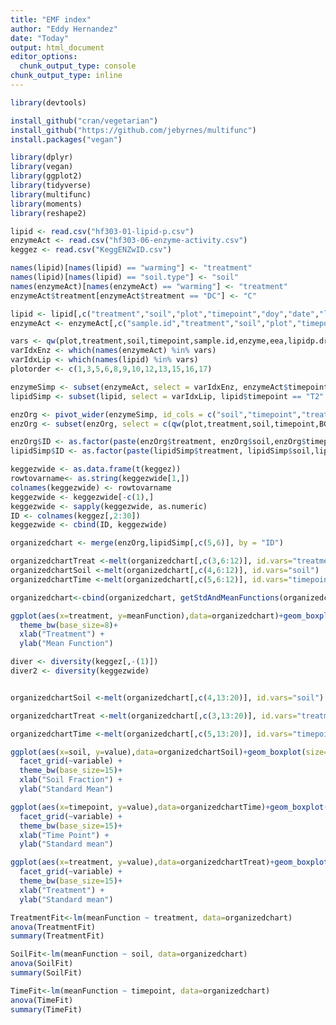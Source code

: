 ```yaml
---
title: "EMF index"
author: "Eddy Hernandez"
date: "Today"
output: html_document
editor_options: 
  chunk_output_type: console
chunk_output_type: inline
---
```


<!-- needed to install packages -->
```r
library(devtools)
```

<!-- packages needed -->
```r
install_github("cran/vegetarian")
install_github("https://github.com/jebyrnes/multifunc")
install.packages("vegan")
```

```r
library(dplyr)
library(vegan)
library(ggplot2)
library(tidyverse)
library(multifunc)
library(moments)
library(reshape2)
```

<!-- Test devtools -->
<!-- Reads in CSV's. -->
<!-- tcn is missing one sample number. Other df's have 48 entries (24 for each time point). Tcn has 23 (No T2 or T6), organized based on plot number. -->

```r
lipid <- read.csv("hf303-01-lipid-p.csv")
enzymeAct <- read.csv("hf303-06-enzyme-activity.csv")
keggez <- read.csv("KeggENZwID.csv")
```

<!-- Makes column and variable names uniform -->

```r
names(lipid)[names(lipid) == "warming"] <- "treatment"
names(lipid)[names(lipid) == "soil.type"] <- "soil"
names(enzymeAct)[names(enzymeAct) == "warming"] <- "treatment"
enzymeAct$treatment[enzymeAct$treatment == "DC"] <- "C"
```

<!-- Puts column names in order -->

```r
lipid <- lipid[,c("treatment","soil","plot","timepoint","doy","date","lipidp.dry")]
enzymeAct <- enzymeAct[,c("sample.id","treatment","soil","plot","timepoint","doy","date","enzyme","eea")]
```

<!-- Creates a variable with the function names we want. Creates variable indexes with the column position of the functions we want from each data frame we are using -->

```r
vars <- qw(plot,treatment,soil,timepoint,sample.id,enzyme,eea,lipidp.dry,BG,CBH,BX,NAG,PO,HPO)
varIdxEnz <- which(names(enzymeAct) %in% vars)
varIdxLip <- which(names(lipid) %in% vars)
plotorder <- c(1,3,5,6,8,9,10,12,13,15,16,17)
```

```r
enzymeSimp <- subset(enzymeAct, select = varIdxEnz, enzymeAct$timepoint=="T2" | enzymeAct$timepoint == "T6")
lipidSimp <- subset(lipid, select = varIdxLip, lipid$timepoint == "T2" | lipid$timepoint == "T6")
```

<!-- Turns enzyme observations into Variables PHOS was only measured at T6 so it should be omitted. -->

```r
enzOrg <- pivot_wider(enzymeSimp, id_cols = c("soil","timepoint","treatment", "plot", "sample.id"), names_from = enzyme, values_from = eea)
enzOrg <- subset(enzOrg, select = c(qw(plot,treatment,soil,timepoint,BG,CBH,BX,NAG,PO,HPO)))
```

```r
enzOrg$ID <- as.factor(paste(enzOrg$treatment, enzOrg$soil,enzOrg$timepoint,enzOrg$plot,sep = "." ))
lipidSimp$ID <- as.factor(paste(lipidSimp$treatment, lipidSimp$soil,lipidSimp$timepoint,lipidSimp$plot,sep = "." ))
```
<!-- KEGG Enzyme organization and set up for Shannons H. 
keggezwide is a dataframe of keggez where columns are rows and rows are columns
rowtovarname is a vector containing the enz names
colnames changes keggezwide column names to match the enzyme they represent-->
```r
keggezwide <- as.data.frame(t(keggez))
rowtovarname<- as.string(keggezwide[1,])
colnames(keggezwide) <- rowtovarname
keggezwide <- keggezwide[-c(1),]
keggezwide <- sapply(keggezwide, as.numeric)
ID <- colnames(keggez[,2:30])
keggezwide <- cbind(ID, keggezwide)
```

```r
organizedchart <- merge(enzOrg,lipidSimp[,c(5,6)], by = "ID")
```

```r
organizedchartTreat <-melt(organizedchart[,c(3,6:12)], id.vars="treatment")
organizedchartSoil <-melt(organizedchart[,c(4,6:12)], id.vars="soil")
organizedchartTime <-melt(organizedchart[,c(5,6:12)], id.vars="timepoint")
```
<!-- EMF chart from all functions and variables. -->

```r
organizedchart<-cbind(organizedchart, getStdAndMeanFunctions(organizedchart ,c("BG","CBH","BX","NAG","PO","HPO","lipidp.dry")))
```

```r
ggplot(aes(x=treatment, y=meanFunction),data=organizedchart)+geom_boxplot(size=1)+
  theme_bw(base_size=8)+
  xlab("Treatment") +
  ylab("Mean Function")
```

<!-- Shannons H for MetaT, -(1) = omit column 1 -->
<!-- Original output gave "diver", a shannons H for all enzymes and not samples. -->

```r
diver <- diversity(keggez[,-(1)])
diver2 <- diversity(keggezwide)
```

<!-- Pielous J -->

```r

```

```r
organizedchartSoil <-melt(organizedchart[,c(4,13:20)], id.vars="soil")
```

```r
organizedchartTreat <-melt(organizedchart[,c(3,13:20)], id.vars="treatment")
```

```r
organizedchartTime <-melt(organizedchart[,c(5,13:20)], id.vars="timepoint")
```

```r
ggplot(aes(x=soil, y=value),data=organizedchartSoil)+geom_boxplot(size=2)+
  facet_grid(~variable) +
  theme_bw(base_size=15)+
  xlab("Soil Fraction") +
  ylab("Standard Mean")
```

```r
ggplot(aes(x=timepoint, y=value),data=organizedchartTime)+geom_boxplot(size=2)+
  facet_grid(~variable) +
  theme_bw(base_size=15)+
  xlab("Time Point") +
  ylab("Standard mean")
```

```r
ggplot(aes(x=treatment, y=value),data=organizedchartTreat)+geom_boxplot(size=2)+
  facet_grid(~variable) +
  theme_bw(base_size=15)+
  xlab("Treatment") +
  ylab("Standard mean")
```

<!-- Mean Function by Treatment suggests no statistically significant difference between Heating and Control -->

```r
TreatmentFit<-lm(meanFunction ~ treatment, data=organizedchart)
anova(TreatmentFit)
summary(TreatmentFit)
```
<!-- Mean Function by Soil Fraction suggests a significant difference between the Organic and Mineral horizons -->

```r
SoilFit<-lm(meanFunction ~ soil, data=organizedchart)
anova(SoilFit)
summary(SoilFit)
```
<!-- Mean Function by Timepoint suggests almost no statistically significant difference between timepoints 2 (June 3) and 6 (Octorber 28) -->

```r
TimeFit<-lm(meanFunction ~ timepoint, data=organizedchart)
anova(TimeFit)
summary(TimeFit)
```

